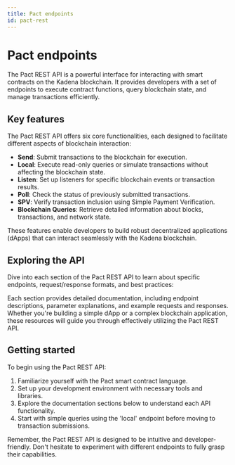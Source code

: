 ```yaml
---
title: Pact endpoints
id: pact-rest
---
```



<head>
  <title>Pact REST API: Interact with Kadena Smart Contracts</title>
  <meta name="description" content="Explore the Pact REST API for seamless interaction with Kadena smart contracts. Learn about send, local, listen, poll, 
  SPV, and blockchain queries for efficient dApp development." />
</head>

# Pact endpoints

The Pact REST API is a powerful interface for interacting with smart contracts on the Kadena blockchain. 
It provides developers with a set of endpoints to execute contract functions, query blockchain state, and manage transactions efficiently.

## Key features

The Pact REST API offers six core functionalities, each designed to facilitate different aspects of blockchain interaction:

- **Send**: Submit transactions to the blockchain for execution.
- **Local**: Execute read-only queries or simulate transactions without affecting the blockchain state.
- **Listen**: Set up listeners for specific blockchain events or transaction results.
- **Poll**: Check the status of previously submitted transactions.
- **SPV**: Verify transaction inclusion using Simple Payment Verification.
- **Blockchain Queries**: Retrieve detailed information about blocks, transactions, and network state.

These features enable developers to build robust decentralized applications (dApps) that can interact seamlessly with the Kadena blockchain.

## Exploring the API

Dive into each section of the Pact REST API to learn about specific endpoints, request/response formats, and best practices:

<CustomDocCardList />

Each section provides detailed documentation, including endpoint descriptions, parameter explanations, and example requests and responses. 
Whether you're building a simple dApp or a complex blockchain application, these resources will guide you through effectively utilizing the Pact REST API.

## Getting started

To begin using the Pact REST API:

1. Familiarize yourself with the Pact smart contract language.
2. Set up your development environment with necessary tools and libraries.
3. Explore the documentation sections below to understand each API functionality.
4. Start with simple queries using the 'local' endpoint before moving to transaction submissions.

Remember, the Pact REST API is designed to be intuitive and developer-friendly. 
Don't hesitate to experiment with different endpoints to fully grasp their capabilities.